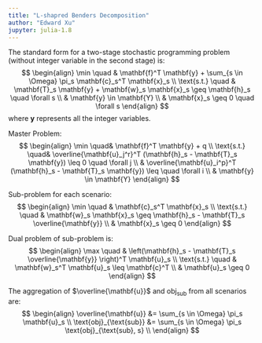 ```yaml
---
title: "L-shapred Benders Decomposition"
author: "Edward Xu"
jupyter: julia-1.8
---
```


The standard form for a two-stage stochastic programming problem (without integer variable in the second stage) is: $$
\begin{align}
    \min \quad & \mathbf{f}^T \mathbf{y} + \sum_{s \in \Omega} \pi_s \mathbf{c}_s^T \mathbf{x}_s \\
    \text{s.t.} \quad & \mathbf{T}_s \mathbf{y} + \mathbf{w}_s \mathbf{x}_s \geq \mathbf{h}_s \quad \forall s \\ 
    & \mathbf{y} \in \mathbf{Y} \\ 
    & \mathbf{x}_s \geq 0 \quad \forall s
\end{align}
$$ where $\mathbf{y}$ represents all the integer variables.

Master Problem: $$
\begin{align}
    \min \quad& \mathbf{f}^T \mathbf{y} + q \\
    \text{s.t.} \quad& \overline{\mathbf{u}_j^r}^T (\mathbf{h}_s - \mathbf{T}_s \mathbf{y}) \leq 0 \quad \forall j \\ 
    & \overline{\mathbf{u}_i^p}^T (\mathbf{h}_s - \mathbf{T}_s \mathbf{y}) \leq \quad \forall i \\ 
    & \mathbf{y} \in \mathbf{Y}
\end{align}
$$

Sub-problem for each scenario: $$
\begin{align}
    \min \quad & \mathbf{c}_s^T \mathbf{x}_s \\
    \text{s.t.} \quad & \mathbf{w}_s \mathbf{x}_s \geq \mathbf{h}_s - \mathbf{T}_s \overline{\mathbf{y}} \\
    & \mathbf{x}_s \geq 0
\end{align}
$$

Dual problem of sub-problem is: $$
\begin{align}
    \max \quad & \left(\mathbf{h}_s - \mathbf{T}_s \overline{\mathbf{y}} \right)^T \mathbf{u}_s \\
    \text{s.t.} \quad & \mathbf{w}_s^T \mathbf{u}_s \leq \mathbf{c}^T \\
    & \mathbf{u}_s \geq 0
\end{align}
$$

The aggregation of $\overline{\mathbf{u}}$ and $\text{obj}_{\text{sub}}$ from all scenarios are: $$
\begin{align}
    \overline{\mathbf{u}} &= \sum_{s \in \Omega} \pi_s \mathbf{u}_s \\
    \text{obj}_{\text{sub}} &= \sum_{s \in \Omega} \pi_s \text{obj}_{\text{sub}, s} \\
\end{align}
$$